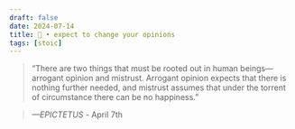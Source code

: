 ```yaml
---
draft: false 
date: 2024-07-14
title: 🗿 • expect to change your opinions
tags: [stoic]
---
```


>  “There are two things that must be rooted out in human beings—arrogant opinion and mistrust. Arrogant opinion expects that there is nothing further needed, and mistrust assumes that under the torrent of circumstance there can be no happiness.”

> *—EPICTETUS* - April 7th